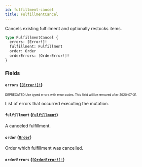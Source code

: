 ```yaml
---
id: fulfillment-cancel
title: FulfillmentCancel
---
```


Cancels existing fulfillment and optionally restocks items.

```graphql
type FulfillmentCancel {
  errors: [Error!]!
  fulfillment: Fulfillment
  order: Order
  orderErrors: [OrderError!]!
}
```

### Fields

#### `errors` ([`[Error!]!`](/api-reference/objects/error.mdx))

<sub><sup><span className="deprecatedTag">DEPRECATED</span> Use typed errors with error codes. This field will be removed after 2020-07-31.</sup></sub>

List of errors that occurred executing the mutation.

#### `fulfillment` ([`Fulfillment`](/api-reference/objects/fulfillment.mdx))

A canceled fulfillment.

#### `order` ([`Order`](/api-reference/objects/order.mdx))

Order which fulfillment was cancelled.

#### `orderErrors` ([`[OrderError!]!`](/api-reference/objects/order-error.mdx))
